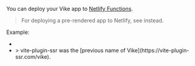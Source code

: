 
You can deploy your Vike app to [Netlify Functions](https://www.netlify.com/products/functions/).

> For deploying a pre-rendered app to Netlify, see <Link href="/netlify" /> instead.

Example:
 - <Example timestamp="2023.09" repo="brunsten/vike-react-netlify" />
 - <Example timestamp="2022.07" repo="AaronBeaudoin/vite-plugin-ssr-example-netlify" />
   > vite-plugin-ssr was the [previous name of Vike](https://vite-plugin-ssr.com/vike).
